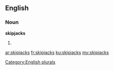 ==English==

===Noun===
'''skipjacks'''

# {{plural of|skipjack}}

[[Category:English plurals]]

[[ar:skipjacks]]
[[fr:skipjacks]]
[[ku:skipjacks]]
[[my:skipjacks]]